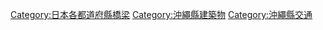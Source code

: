 {{日本行政區劃分類導航|橋梁}}
[[Category:日本各都道府縣橋梁|Category:日本各都道府縣橋梁]]
[[Category:沖繩縣建築物|Category:沖繩縣建築物]]
[[Category:沖繩縣交通|Category:沖繩縣交通]]
